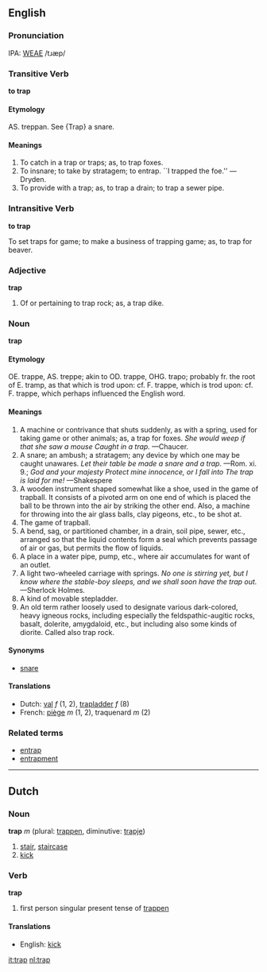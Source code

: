 ==English==
===Pronunciation===
IPA: [[WEAE]] /tɹæp/

===Transitive Verb===
'''to trap'''

====Etymology====
AS. treppan. See {Trap} a snare.

====Meanings====
# To catch in a trap or traps; as, to trap foxes.
# To insnare; to take by stratagem; to entrap. ``I trapped the foe.'' &mdash;Dryden.
# To provide with a trap; as, to trap a drain; to trap a sewer pipe.

===Intransitive Verb===
'''to trap'''

To set traps for game; to make a business of trapping game; as, to trap for beaver.

===Adjective===
'''trap'''
#Of or pertaining to trap rock; as, a trap dike.

===Noun===
'''trap'''

====Etymology====
OE. trappe, AS. treppe; akin to OD. trappe, OHG. trapo; probably fr. the root of E. tramp, as that which  is trod upon: cf. F. trappe, which is trod upon: cf. F. trappe, which perhaps influenced the English word.

====Meanings====
# A machine or contrivance that shuts suddenly, as with a spring, used for taking game or other animals; as, a trap  for foxes.  ''She would weep if that she saw a mouse Caught in a trap.'' &mdash;Chaucer.
# A snare; an ambush; a stratagem; any device by which one may be caught unawares. ''Let their table be made a snare and a trap.'' &mdash;Rom. xi. 9.; ''God and your majesty Protect mine innocence, or I fall into The trap is laid for me!'' &mdash;Shakespere
# A wooden instrument shaped somewhat like a shoe, used in the game of trapball. It consists of a pivoted arm on one end of which is placed the ball to be thrown into the air by striking the other end. Also, a machine for throwing into the air glass balls, clay pigeons, etc., to be shot at.
# The game of trapball.
# A bend, sag, or partitioned chamber, in a drain, soil pipe, sewer, etc., arranged so that the liquid contents form a seal which prevents passage of air or gas, but permits the flow of liquids.
# A place in a water pipe, pump, etc., where air accumulates for want of an outlet.
# A light two-wheeled carriage with springs.  ''No one is stirring yet, but I know where the stable-boy sleeps, and we shall soon have the trap out.'' &mdash;Sherlock Holmes.
# A kind of movable stepladder.
#An old term rather loosely used to designate various dark-colored, heavy igneous rocks, including especially the feldspathic-augitic rocks, basalt, dolerite, amygdaloid, etc., but including also some kinds of diorite. Called also trap rock.

====Synonyms====
*[[snare]]

====Translations====
*Dutch: [[val]] ''f'' (1, 2), [[trapladder]] ''f'' (8)
*French: [[piège]] ''m'' (1, 2), traquenard ''m'' (2)

===Related terms===
*[[entrap]]
*[[entrapment]]

----

==Dutch==
===Noun===
'''trap''' ''m'' (plural: [[trappen]], diminutive: [[trapje]])

# [[stair]], [[staircase]]
# [[kick]]

===Verb===
'''trap'''

# first person singular present tense of [[trappen]]

====Translations====
*English: [[kick]]

[[it:trap]]
[[nl:trap]]